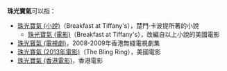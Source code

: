 '''珠光寶氣'''可以指：
*[[珠光寶氣_(小說)|珠光寶氣 (小說)]]（Breakfast at Tiffany's），楚門·卡波提所著的小說
**[[珠光寶氣_(電影)|珠光寶氣 (電影)]]（Breakfast at Tiffany's），改編自以上小說的美國電影
*[[珠光寶氣_(電視劇)|珠光寶氣 (電視劇)]]，2008-2009年香港無綫電視劇集
*[[珠光寶氣_(2013年電影)|珠光寶氣 (2013年電影)]]（The Bling Ring），美國電影
*[[珠光寶氣_(香港電影)|珠光寶氣 (香港電影)]]，香港電影
{{disambig|Z|CAT=四字作品消歧義}}